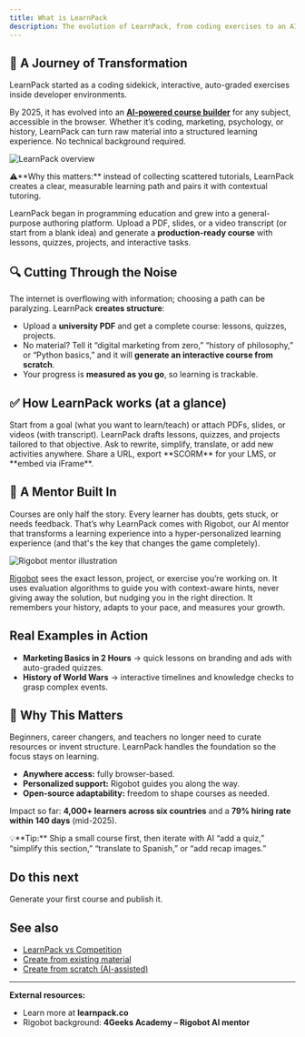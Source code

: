 ```yaml
---
title: What is LearnPack
description: The evolution of LearnPack, from coding exercises to an AI-first course builder for any topic, with a built-in tutor and one-click publishing.
---
```


## 🚀 A Journey of Transformation

LearnPack started as a coding sidekick, interactive, auto-graded exercises inside developer environments.  

By 2025, it has evolved into an **[AI-powered course builder](https://www.learnpack.co/)** for any subject, accessible in the browser. Whether it’s coding, marketing, psychology, or history, LearnPack can turn raw material into a structured learning experience. No technical background required.

![LearnPack overview](../images/learnpack-home.png)

<Callout type="info">
⚠️**Why this matters:** instead of collecting scattered tutorials, LearnPack creates a clear, measurable learning path and pairs it with contextual tutoring.
</Callout>

LearnPack began in programming education and grew into a general-purpose authoring platform. Upload a PDF, slides, or a video transcript (or start from a blank idea) and generate a **production-ready course** with lessons, quizzes, projects, and interactive tasks.

## 🔍 Cutting Through the Noise

The internet is overflowing with information; choosing a path can be paralyzing. LearnPack **creates structure**:

- Upload a **university PDF** and get a complete course: lessons, quizzes, projects.
- No material? Tell it “digital marketing from zero,” “history of philosophy,” or “Python basics,” and it will **generate an interactive course from scratch**.
- Your progress is **measured as you go**, so learning is trackable.

## ✅ How LearnPack works (at a glance)

<Steps>
  <Step title="Describe or upload">
    Start from a goal (what you want to learn/teach) or attach PDFs, slides, or videos (with transcript).
  </Step>
  <Step title="Generate the course">
    LearnPack drafts lessons, quizzes, and projects tailored to that objective.
  </Step>
  <Step title="Refine with AI">
    Ask to rewrite, simplify, translate, or add new activities anywhere.
  </Step>
  <Step title="Publish anywhere">
    Share a URL, export **SCORM** for your LMS, or **embed via iFrame**.
  </Step>
</Steps>

## 🤖 A Mentor Built In

Courses are only half the story. Every learner has doubts, gets stuck, or needs feedback. That’s why LearnPack comes with Rigobot, our AI mentor that transforms a learning experience into a hyper-personalized learning experience (and that's the key that changes the game completely). 

![Rigobot mentor illustration](../images/rigo.png)

[Rigobot](https://4geeksacademy.com/us/ai-powered-learning/rigobot-ai-coding-mentor) sees the exact lesson, project, or exercise you’re working on. It uses evaluation algorithms to guide you with context-aware hints, never giving away the solution, but nudging you in the right direction. It remembers your history, adapts to your pace, and measures your growth.

## Real Examples in Action

- **Marketing Basics in 2 Hours** → quick lessons on branding and ads with auto-graded quizzes.
- **History of World Wars** → interactive timelines and knowledge checks to grasp complex events.

## 📝 Why This Matters

Beginners, career changers, and teachers no longer need to curate resources or invent structure. LearnPack handles the foundation so the focus stays on learning.

- **Anywhere access:** fully browser-based.  
- **Personalized support:** Rigobot guides you along the way.  
- **Open-source adaptability:** freedom to shape courses as needed.  

Impact so far: **4,000+ learners across six countries** and a **79% hiring rate within 140 days** (mid-2025).

<Callout type="success">
💡**Tip:** Ship a small course first, then iterate with AI “add a quiz,” “simplify this section,” “translate to Spanish,” or “add recap images.”
</Callout>

## Do this next

<Cards>
  <Card title="Quickstart (5 min)" href="/essentials/Quickstart: Create your first course in 5 minutes">
    Generate your first course and publish it.
  </Card>
  <Card title="Key Features & Benefits" href="/Key Features & Benefits" />
  <Card title="Rigobot (AI Tutor)" href="/rigobot/How Rigobot works" />
  <Card title="Publish & Exports" href="/publishing-and-exports/How to publish a LearnPack package" />
</Cards>

## See also
- [LearnPack vs Competition](/LearnPack%20vs%20Competition)  
- [Create from existing material](/creating-courses/Converting%20a%20PDF%20into%20an%20interactive%20course)  
- [Create from scratch (AI-assisted)](/creating-courses/Adding%20quizzes%2C%20projects%2C%20and%20open-ended%20tasks)

---

**External resources:**  
- Learn more at **learnpack.co**  
- Rigobot background: **4Geeks Academy – Rigobot AI mentor**
